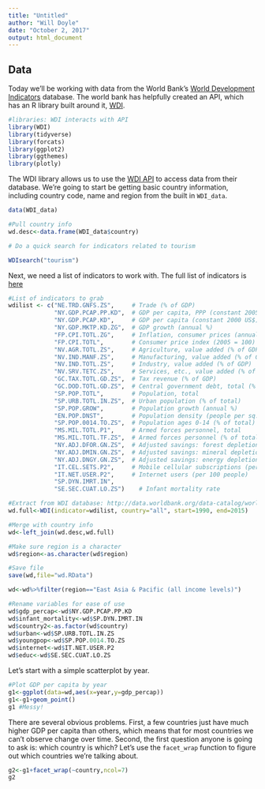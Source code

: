 ```yaml
---
title: "Untitled"
author: "Will Doyle"
date: "October 2, 2017"
output: html_document
---
```



## Data 

Today we'll be working with data from the World Bank's [World Development Indicators]( http://data.worldbank.org/data-catalog/world-development-indicators) database. The world bank has helpfully created an API, which has an R library built around it, [WDI](https://cran.r-project.org/web/packages/WDI/index.html). 


```r

#libraries: WDI interacts with API
library(WDI)
library(tidyverse)
library(forcats)
library(ggplot2)
library(ggthemes)
library(plotly)
```


The WDI library allows us to use the [WDI API](https://datahelpdesk.worldbank.org/knowledgebase/topics/125589) to access data from their database. We're going to start be getting basic country information, including country code, name and region from the built in `WDI_data`.

```r

data(WDI_data)

#Pull country info
wd.desc<-data.frame(WDI_data$country)

# Do a quick search for indicators related to tourism

WDIsearch("tourism")

```

Next, we need a list of indicators to work with. The full list of indicators is [here](http://databank.worldbank.org/data/reports.aspx?source=world-development-indicators)

```r

#List of indicators to grab
wdilist <- c("NE.TRD.GNFS.ZS",     # Trade (% of GDP)
             "NY.GDP.PCAP.PP.KD",  # GDP per capita, PPP (constant 2005 intl $)
             "NY.GDP.PCAP.KD",     # GDP per capita (constant 2000 US$)
             "NY.GDP.MKTP.KD.ZG",  # GDP growth (annual %)
             "FP.CPI.TOTL.ZG",     # Inflation, consumer prices (annual %)
             "FP.CPI.TOTL",        # Consumer price index (2005 = 100) 
             "NV.AGR.TOTL.ZS",     # Agriculture, value added (% of GDP)
             "NV.IND.MANF.ZS",     # Manufacturing, value added (% of GDP)
             "NV.IND.TOTL.ZS",     # Industry, value added (% of GDP)
             "NV.SRV.TETC.ZS",     # Services, etc., value added (% of GDP)
             "GC.TAX.TOTL.GD.ZS",  # Tax revenue (% of GDP)
             "GC.DOD.TOTL.GD.ZS",  # Central government debt, total (% of GDP)
             "SP.POP.TOTL",        # Population, total
             "SP.URB.TOTL.IN.ZS",  # Urban population (% of total)
             "SP.POP.GROW",        # Population growth (annual %)
             "EN.POP.DNST",        # Population density (people per sq. km of land area)
             "SP.POP.0014.TO.ZS",  # Population ages 0-14 (% of total)
             "MS.MIL.TOTL.P1",     # Armed forces personnel, total
             "MS.MIL.TOTL.TF.ZS",  # Armed forces personnel (% of total labor force)
             "NY.ADJ.DFOR.GN.ZS",  # Adjusted savings: forest depletion (% of GNI)
             "NY.ADJ.DMIN.GN.ZS",  # Adjusted savings: mineral depletion (% of GNI)
             "NY.ADJ.DNGY.GN.ZS",  # Adjusted savings: energy depletion (% of GNI)
             "IT.CEL.SETS.P2",     # Mobile cellular subscriptions (per 100 people)                  
             "IT.NET.USER.P2",     # Internet users (per 100 people)                                
             "SP.DYN.IMRT.IN",
             "SE.SEC.CUAT.LO.ZS")    # Infant mortality rate

#Extract from WDI database: http://data.worldbank.org/data-catalog/world-development-indicators
wd.full<-WDI(indicator=wdilist, country="all", start=1990, end=2015)

#Merge with country info
wd<-left_join(wd.desc,wd.full)

#Make sure region is a character
wd$region<-as.character(wd$region)

#Save file
save(wd,file="wd.RData")

```

```r
wd<-wd%>%filter(region=="East Asia & Pacific (all income levels)")

#Rename variables for ease of use
wd$gdp_percap<-wd$NY.GDP.PCAP.PP.KD
wd$infant_mortality<-wd$SP.DYN.IMRT.IN
wd$country2<-as.factor(wd$country)
wd$urban<-wd$SP.URB.TOTL.IN.ZS
wd$youngpop<-wd$SP.POP.0014.TO.ZS
wd$internet<-wd$IT.NET.USER.P2
wd$educ<-wd$SE.SEC.CUAT.LO.ZS
```

Let's start with a simple scatterplot by year. 

```r
#Plot GDP per capita by year
g1<-ggplot(data=wd,aes(x=year,y=gdp_percap))
g1<-g1+geom_point()
g1 #Messy!

```

There are several obvious problems. First, a few countries just have much higher GDP per capita than others, which means that for most countries we can't observe change over time. Second, the first question anyone is going to ask is: which country is which? Let's use the `facet_wrap` function to figure out which countries we're talking about.  

```r
g2<-g1+facet_wrap(~country,ncol=7)
g2

```

